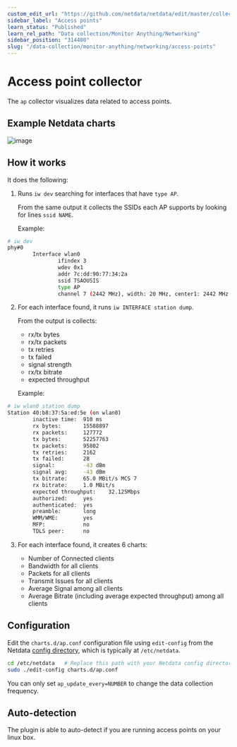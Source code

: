```yaml
---
custom_edit_url: "https://github.com/netdata/netdata/edit/master/collectors/charts.d.plugin/ap/README.md"
sidebar_label: "Access points"
learn_status: "Published"
learn_rel_path: "Data collection/Monitor Anything/Networking"
sidebar_position: "314480"
slug: "/data-collection/monitor-anything/networking/access-points"
---
```



# Access point collector

The `ap` collector visualizes data related to access points.

## Example Netdata charts

![image](https://cloud.githubusercontent.com/assets/2662304/12377654/9f566e88-bd2d-11e5-855a-e0ba96b8fd98.png)

## How it works

It does the following:

1.  Runs `iw dev` searching for interfaces that have `type AP`.

    From the same output it collects the SSIDs each AP supports by looking for lines `ssid NAME`.

    Example:

```sh
# iw dev
phy#0
        Interface wlan0
                ifindex 3
                wdev 0x1
                addr 7c:dd:90:77:34:2a
                ssid TSAOUSIS
                type AP
                channel 7 (2442 MHz), width: 20 MHz, center1: 2442 MHz
```

2.  For each interface found, it runs `iw INTERFACE station dump`.

    From the output is collects:

    -   rx/tx bytes
    -   rx/tx packets
    -   tx retries
    -   tx failed
    -   signal strength
    -   rx/tx bitrate
    -   expected throughput

    Example:

```sh
# iw wlan0 station dump
Station 40:b8:37:5a:ed:5e (on wlan0)
        inactive time:  910 ms
        rx bytes:       15588897
        rx packets:     127772
        tx bytes:       52257763
        tx packets:     95802
        tx retries:     2162
        tx failed:      28
        signal:         -43 dBm
        signal avg:     -43 dBm
        tx bitrate:     65.0 MBit/s MCS 7
        rx bitrate:     1.0 MBit/s
        expected throughput:    32.125Mbps
        authorized:     yes
        authenticated:  yes
        preamble:       long
        WMM/WME:        yes
        MFP:            no
        TDLS peer:      no
```

3.  For each interface found, it creates 6 charts:

    -   Number of Connected clients
    -   Bandwidth for all clients
    -   Packets for all clients
    -   Transmit Issues for all clients
    -   Average Signal among all clients
    -   Average Bitrate (including average expected throughput) among all clients

## Configuration

Edit the `charts.d/ap.conf` configuration file using `edit-config` from the Netdata [config
directory](/docs/getting-started/manage-and-configure/configuration), which is typically at `/etc/netdata`.

```bash
cd /etc/netdata   # Replace this path with your Netdata config directory, if different
sudo ./edit-config charts.d/ap.conf
```

You can only set `ap_update_every=NUMBER` to change the data collection frequency.

## Auto-detection

The plugin is able to auto-detect if you are running access points on your linux box.


